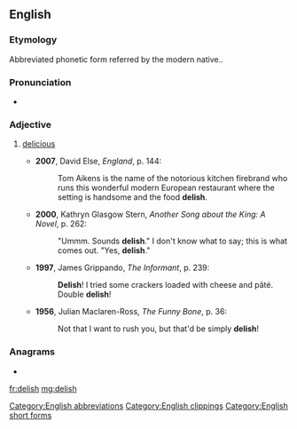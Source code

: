 ==English==

===Etymology===
Abbreviated phonetic form referred by the modern native..

===Pronunciation===
* {{rhymes|ɪʃ|lang=en}}

===Adjective===
{{en-adj}}

# {{lb|en|slang}} [[delicious]]
#* '''2007''', David Else, ''England'', p. 144:
#*: Tom Aikens is the name of the notorious kitchen firebrand who runs this wonderful modern European restaurant where the setting is handsome and the food '''delish'''.
#* '''2000''', Kathryn Glasgow Stern, ''Another Song about the King: A Novel'', p. 262:
#*: "Ummm. Sounds '''delish'''." I don't know what to say; this is what comes out. "Yes, '''delish'''."
#* '''1997''', James Grippando, ''The Informant'', p. 239:
#*: '''Delish'''! I tried some crackers loaded with cheese and pâté. Double '''delish'''!
#* '''1956''', Julian Maclaren-Ross, ''The Funny Bone'', p. 36:
#*: Not that I want to rush you, but that'd be simply '''delish'''!

===Anagrams===
* {{l|en|shield}}

[[Category:English abbreviations]]
[[Category:English clippings]]
[[Category:English short forms]]

[[fr:delish]]
[[mg:delish]]